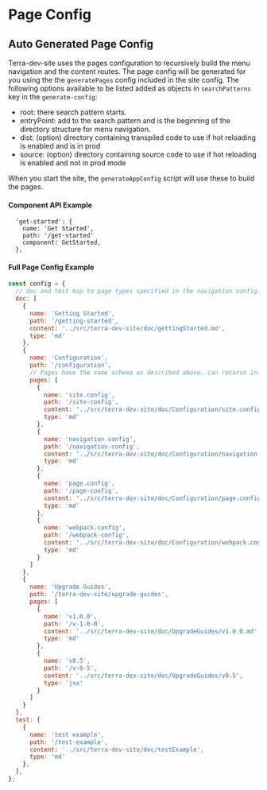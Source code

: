 # Page Config

## Auto Generated Page Config

Terra-dev-site uses the pages configuration to recursively build the menu navigation and the content routes. The page config will be generated for you using the the `generatePages` config included in the site config. The following options available to be listed added as objects in `searchPatterns` key in the `generate-config`:
 - root: there search pattern starts.
 - entryPoint: add to the search pattern and is the beginning of the directory structure for menu navigation.
 - dist: (option) directory containing transpiled code to use if hot reloading is enabled and is in prod
 - source: (option) directory containing source code to use if hot reloading is enabled and not in prod mode

When you start the site, the `generateAppConfig` script will use these to build the pages.

#### Component API Example
```
  'get-started': {
    name: 'Get Started',
    path: '/get-started'
    component: GetStarted,
  },
```

#### Full Page Config Example
```javascript
const config = {
  // doc and test map to page types specified in the navigation config.
  doc: [
    {
      name: 'Getting Started',
      path: '/getting-started',
      content: '../src/terra-dev-site/doc/gettingStarted.md',
      type: 'md'
    },
    {
      name: 'Configuration',
      path: '/configuration',
      // Pages have the same schema as described above, can recurse infinitely.
      pages: [
        {
          name: 'site.config',
          path: '/site-config',
          content: '../src/terra-dev-site/doc/Configuration/site.config.md',
          type: 'md'
        },
        {
          name: 'navigation.config',
          path: '/navigation-config',
          content: '../src/terra-dev-site/doc/Configuration/navigation.config.md',
          type: 'md'
        },
        {
          name: 'page.config',
          path: '/page-config',
          content: '../src/terra-dev-site/doc/Configuration/page.config.md',
          type: 'md'
        },
        {
          name: 'webpack.config',
          path: '/webpack-config',
          content: '../src/terra-dev-site/doc/Configuration/webpack.config.md',
          type: 'md'
        }
      ]
    },
    {
      name: 'Upgrade Guides',
      path: '/terra-dev-site/upgrade-guides',
      pages: [
        {
          name: 'v1.0.0',
          path: '/v-1-0-0',
          content: '../src/terra-dev-site/doc/UpgradeGuides/v1.0.0.md',
          type: 'md'
        },
        {
          name: 'v0.5',
          path: '/v-0-5',
          content: '../src/terra-dev-site/doc/UpgradeGuides/v0.5',
          type: 'jsx'
        }
      ]
    }
  ],
  test: [
    {
      name: 'test example',
      path: '/test-example',
      content: '../src/terra-dev-site/doc/testExample',
      type: 'md'
    },
  ],
};

```
